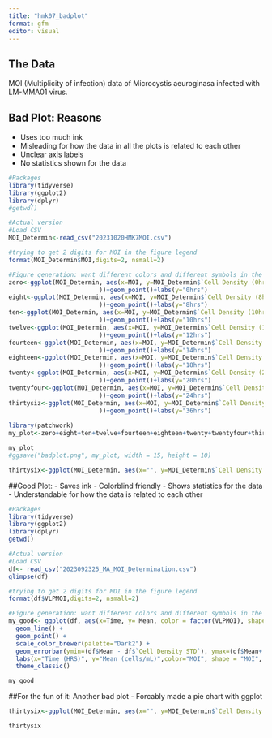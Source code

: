 ```yaml
---
title: "hmk07_badplot"
format: gfm
editor: visual
---
```


## The Data

MOI (Multiplicity of infection) data of Microcystis aeuroginasa infected with LM-MMA01 virus.

## Bad Plot: Reasons

-   Uses too much ink
-   Misleading for how the data in all the plots is related to each other
-   Unclear axis labels
-   No statistics shown for the data

```r
#Packages
library(tidyverse)
library(ggplot2)
library(dplyr) 
#getwd()

#Actual version
#Load CSV
MOI_Determin<-read_csv("20231020HMK7MOI.csv")

#trying to get 2 digits for MOI in the figure legend
format(MOI_Determin$MOI,digits=2, nsmall=2)

#Figure generation: want different colors and different symbols in the legend per MOI with 2 decimal places
zero<-ggplot(MOI_Determin, aes(x=MOI, y=MOI_Determin$`Cell Density (0hrs)`, 
                         ))+geom_point()+labs(y="0hrs")
eight<-ggplot(MOI_Determin, aes(x=MOI, y=MOI_Determin$`Cell Density (8hrs)`, 
                         ))+geom_point()+labs(y="8hrs")
ten<-ggplot(MOI_Determin, aes(x=MOI, y=MOI_Determin$`Cell Density (10hrs)`, 
                         ))+geom_point()+labs(y="10hrs")
twelve<-ggplot(MOI_Determin, aes(x=MOI, y=MOI_Determin$`Cell Density (12hrs)`, 
                         ))+geom_point()+labs(y="12hrs")
fourteen<-ggplot(MOI_Determin, aes(x=MOI, y=MOI_Determin$`Cell Density (14hrs)`, 
                         ))+geom_point()+labs(y="14hrs")
eighteen<-ggplot(MOI_Determin, aes(x=MOI, y=MOI_Determin$`Cell Density (18hrs)`, 
                         ))+geom_point()+labs(y="18hrs")
twenty<-ggplot(MOI_Determin, aes(x=MOI, y=MOI_Determin$`Cell Density (20hrs)`, 
                         ))+geom_point()+labs(y="20hrs")
twentyfour<-ggplot(MOI_Determin, aes(x=MOI, y=MOI_Determin$`Cell Density (24hrs)`, 
                         ))+geom_point()+labs(y="24hrs")
thirtysiz<-ggplot(MOI_Determin, aes(x=MOI, y=MOI_Determin$`Cell Density (36hrs)`, 
                         ))+geom_point()+labs(y="36hrs")
  
library(patchwork)
my_plot<-zero+eight+ten+twelve+fourteen+eighteen+twenty+twentyfour+thirtysiz+plot_layout( ncol=3)+scale_x_discrete(guide = guide_axis(n.dodge=6))

my_plot
#ggsave("badplot.png", my_plot, width = 15, height = 10)

thirtysix<-ggplot(MOI_Determin, aes(x="", y=MOI_Determin$`Cell Density (36hrs)`, fill=MOI))+geom_bar(stat="identity", width=1 )+ coord_polar("y",start=0)

```

##Good Plot: 
- Saves ink 
- Colorblind friendly 
- Shows statistics for the data 
- Understandable for how the data is related to each other

```r
#Packages
library(tidyverse)
library(ggplot2)
library(dplyr) 
getwd()

#Actual version
#Load CSV
df<- read_csv("2023092325_MA_MOI_Determination.csv")
glimpse(df)

#trying to get 2 digits for MOI in the figure legend
format(df$VLPMOI,digits=2, nsmall=2)

#Figure generation: want different colors and different symbols in the legend per MOI with 2 decimal places
my_good<- ggplot(df, aes(x=Time, y= Mean, color = factor(VLPMOI), shape=factor(VLPMOI))) + 
  geom_line() +
  geom_point() +
  scale_color_brewer(palette="Dark2") +
  geom_errorbar(ymin=(df$Mean - df$`Cell Density STD`), ymax=(df$Mean+ df$`Cell Density STD`), width = 0.5)+
  labs(x="Time (HRS)", y="Mean (cells/mL)",color="MOI", shape = "MOI", title=" Infection Time series: Cell Density of Microcystis") +
  theme_classic()

my_good
```
##For the fun of it: Another bad plot
- Forcably made a pie chart with ggplot

```r
thirtysix<-ggplot(MOI_Determin, aes(x="", y=MOI_Determin$`Cell Density (36hrs)`, fill=MOI))+geom_bar(stat="identity", width=1 )+ coord_polar("y",start=0)

thirtysix

```


